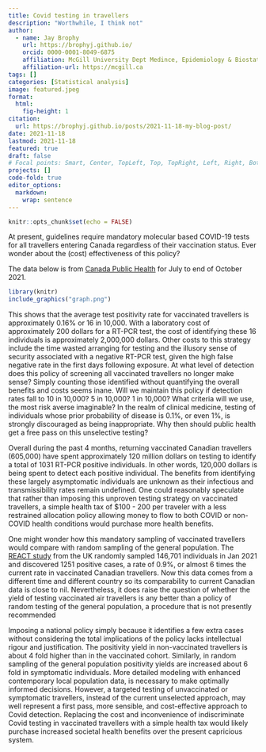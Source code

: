 ```yaml
---
title: Covid testing in travellers
description: "Worthwhile, I think not"
author:
  - name: Jay Brophy
    url: https://brophyj.github.io/
    orcid: 0000-0001-8049-6875
    affiliation: McGill University Dept Medince, Epidemiology & Biostatistics
    affiliation-url: https://mcgill.ca 
tags: []
categories: [Statistical analysis]
image: featured.jpeg
format: 
  html:
    fig-height: 1
citation: 
  url: https://brophyj.github.io/posts/2021-11-18-my-blog-post/ 
date: 2021-11-18
lastmod: 2021-11-18
featured: true
draft: false
# Focal points: Smart, Center, TopLeft, Top, TopRight, Left, Right, BottomLeft, Bottom, BottomRight.
projects: []
code-fold: true
editor_options: 
  markdown: 
    wrap: sentence
---
```



```r
knitr::opts_chunk$set(echo = FALSE)
```

At present, guidelines require mandatory molecular based COVID-19 tests for all travellers entering Canada regardless of their vaccination status. Ever wonder about the (cost) effectiveness of this policy?

The  data below is from [Canada Public Health](https://www.canada.ca/en/public-health/services/diseases/coronavirus-disease-covid-19/testing-screening-contact-tracing/summary-data-travellers.htm) for July  to end of October 2021.    
```r
library(knitr)
include_graphics("graph.png")
```



This shows that the average test positivity rate for vaccinated travellers is approximately 0.16% or 16 in 10,000. With a laboratory cost of approximately 200 dollars for a RT-PCR test, the cost of identifying these 16 individuals is approximately 2,000,000 dollars. Other costs to this strategy include the time wasted arranging for testing and the illusory sense of security associated with a negative RT-PCR test, given the high false negative rate in the first days following exposure. At what level of detection does this policy of screening all vaccinated travellers no longer make sense? Simply counting those identified without quantifying the overall benefits and costs seems inane. Will we maintain this policy if detection rates fall to 10 in 10,000? 5 in 10,000? 1 in 10,000? What criteria will we use, the most risk averse imaginable? In the realm of clinical medicine, testing of individuals whose prior probability of disease is 0.1%, or even 1%, is strongly discouraged as being inappropriate. Why then should public health get a free pass on this unselective testing?

Overall during the past 4 months, returning vaccinated Canadian travellers (605,000) have spent approximately 120 million dollars on testing to identify a total of 1031 RT-PCR positive individuals. In other words, 120,000 dollars is being spent to detect each positive individual. The benefits from identifying these largely asymptomatic individuals are unknown as their infectious and transmissibility rates remain undefined. One could reasonably speculate that rather than imposing this unproven testing strategy on vaccinated travellers, a simple health tax of $100 - 200 per traveler with a less restrained allocation policy allowing money to flow to both COVID or non-COVID health conditions would purchase more health benefits.

One might wonder how this mandatory sampling of vaccinated travellers would compare with random sampling of the general population. The [REACT study](https://doi.org/10.1371/journal.pmed.1003777) from the UK randomly sampled 146,701 individuals in Jan 2021 and discovered 1251 positive cases, a rate of 0.9%, or almost 6 times the current rate in vaccinated Canadian travellers. Now this data comes from a different time and different country so its comparability to current Canadian data is close to nil. Nevertheless, it does raise the question of whether the yield of testing vaccinated air travellers is any better than a policy of random testing of the general population, a procedure that is not presently recommended

Imposing a national policy simply because it identifies a few extra cases without considering the total implications of the policy lacks intellectual rigour and justification. The positivity yield in non-vaccinated travellers is about 4 fold higher than in the vaccinated cohort. Similarly, in random sampling of the general population positivity yields are increased about 6 fold in symptomatic individuals. More detailed modeling with enhanced contemporary local population data, is necessary to make optimally informed decisions. However, a targeted testing of unvaccinated or symptomatic travellers, instead of the current unselected approach, may well represent a first pass, more sensible, and cost-effective approach to Covid detection. Replacing the cost and inconvenience of indiscriminate Covid testing in vaccinated travellers with a simple health tax would likely purchase increased societal health benefits over the present capricious system.
